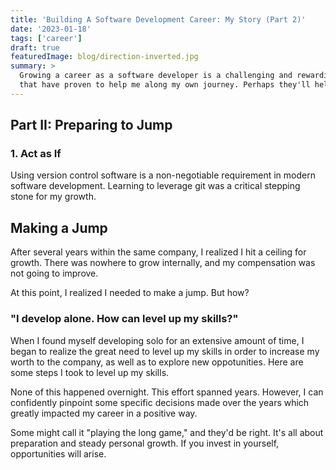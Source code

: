 ```yaml
---
title: 'Building A Software Development Career: My Story (Part 2)'
date: '2023-01-18'
tags: ['career']
draft: true
featuredImage: blog/direction-inverted.jpg
summary: >
  Growing a career as a software developer is a challenging and rewarding effort. Here's some things
  that have proven to help me along my own journey. Perhaps they'll help you also.
---
```


## Part II: Preparing to Jump

### 1. Act as If

Using version control software is a non-negotiable requirement in modern software development.
Learning to leverage git was a critical stepping stone for my growth.

## Making a Jump

After several years within the same company, I realized I hit a ceiling for growth. There was
nowhere to grow internally, and my compensation was not going to improve.

At this point, I realized I needed to make a jump. But how?

### "I develop alone. How can level up my skills?"

When I found myself developing solo for an extensive amount of time, I began to realize the great
need to level up my skills in order to increase my worth to the company, as well as to explore new
oppotunities. Here are some steps I took to level up my skills.

None of this happened overnight. This effort spanned years. However, I can confidently pinpoint some
specific decisions made over the years which greatly impacted my career in a positive way.

Some might call it "playing the long game," and they'd be right. It's all about preparation and
steady personal growth. If you invest in yourself, opportunities will arise.
